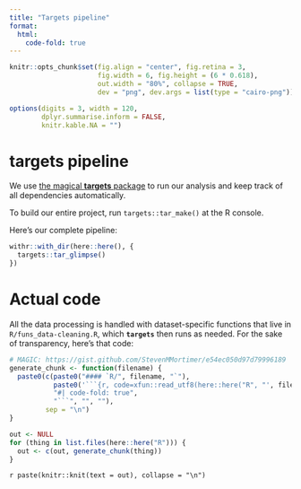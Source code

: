 ```yaml
---
title: "Targets pipeline"
format:
  html:
    code-fold: true
---
```


```r
knitr::opts_chunk$set(fig.align = "center", fig.retina = 3,
                      fig.width = 6, fig.height = (6 * 0.618),
                      out.width = "80%", collapse = TRUE,
                      dev = "png", dev.args = list(type = "cairo-png"))

options(digits = 3, width = 120,
        dplyr.summarise.inform = FALSE,
        knitr.kable.NA = "")
```

# targets pipeline

We use [the magical **targets** package](https://docs.ropensci.org/targets/) to run our analysis and keep track of all dependencies automatically.

To build our entire project, run `targets::tar_make()` at the R console.

Here's our complete pipeline:

```r
withr::with_dir(here::here(), {
  targets::tar_glimpse()
})
```


# Actual code

All the data processing is handled with dataset-specific functions that live in `R/funs_data-cleaning.R`, which **`targets`** then runs as needed. For the sake of transparency, here's that code:

```r
# MAGIC: https://gist.github.com/StevenMMortimer/e54ec050d97d79996189
generate_chunk <- function(filename) {
  paste0(c(paste0("#### `R/", filename, "`"),
           paste0('```{r, code=xfun::read_utf8(here::here("R", "', filename, '")), eval=FALSE}'), 
           "#| code-fold: true", 
           "```", "", ""), 
         sep = "\n")
}

out <- NULL
for (thing in list.files(here::here("R"))) {
  out <- c(out, generate_chunk(thing))
}
```

`r paste(knitr::knit(text = out), collapse = "\n")`
